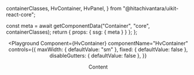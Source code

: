   containerClasses,
  HvContainer,
  HvPanel,
} from "@hitachivantara/uikit-react-core";


  const meta = await getComponentData("Container", "core", containerClasses);
  return { props: { ssg: { meta } } };
};

<Header />

<Playground
  Component={HvContainer}
  componentName="HvContainer"
  controls={{
    maxWidth: { defaultValue: "sm" },
    fixed: { defaultValue: false },
    disableGutters: { defaultValue: false },
  }}
>
  <HvPanel className="h-100px">Content</HvPanel>
</Playground>
